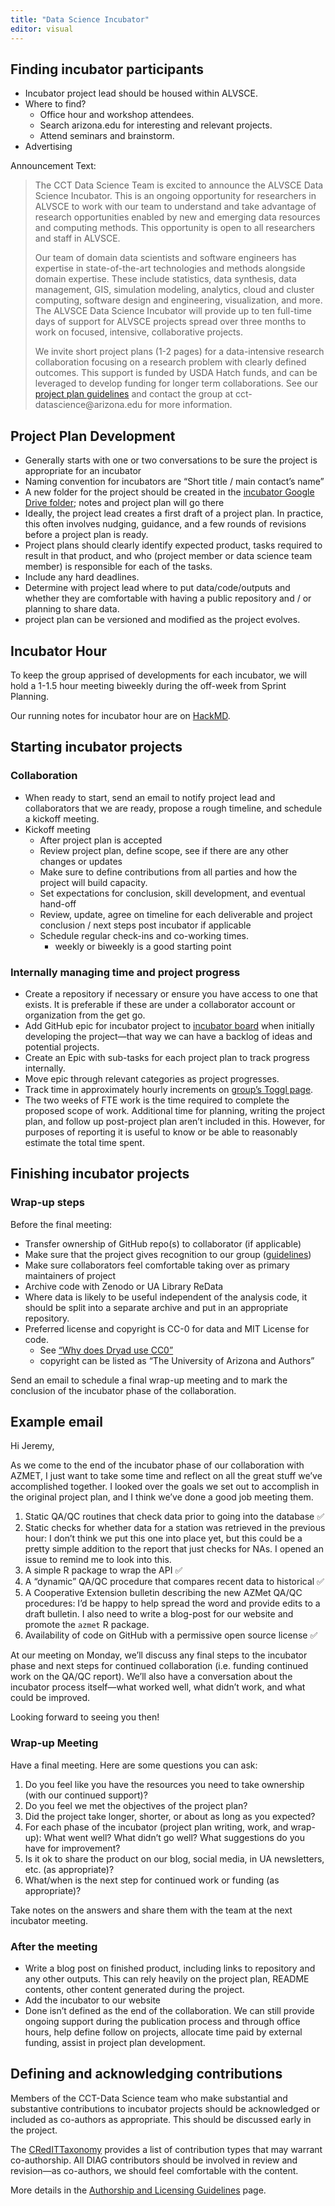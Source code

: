```yaml
---
title: "Data Science Incubator"
editor: visual
---
```


## Finding incubator participants

-   Incubator project lead should be housed within ALVSCE.
-   Where to find?
    -   Office hour and workshop attendees.
    -   Search arizona.edu for interesting and relevant projects.
    -   Attend seminars and brainstorm.
-   Advertising

Announcement Text:

> The CCT Data Science Team is excited to announce the ALVSCE Data Science Incubator.
> This is an ongoing opportunity for researchers in ALVSCE to work with our team to understand and take advantage of research opportunities enabled by new and emerging data resources and computing methods.
> This opportunity is open to all researchers and staff in ALVSCE.
>
> Our team of domain data scientists and software engineers has expertise in state-of-the-art technologies and methods alongside domain expertise.
> These include statistics, data synthesis, data management, GIS, simulation modeling, analytics, cloud and cluster computing, software design and engineering, visualization, and more.
> The ALVSCE Data Science Incubator will provide up to ten full-time days of support for ALVSCE projects spread over three months to work on focused, intensive, collaborative projects.
>
> We invite short project plans (1-2 pages) for a data-intensive research collaboration focusing on a research problem with clearly defined outcomes.
> This support is funded by USDA Hatch funds, and can be leveraged to develop funding for longer term collaborations.
> See our [project plan guidelines](https://docs.google.com/document/d/1mCLUq1mrqEWkmke6-nD4yV0d3nYu0nWkukbbf1XibCE/export?format=pdf) and contact the group at cct-datascience\@arizona.edu for more information.

## Project Plan Development

-   Generally starts with one or two conversations to be sure the project is appropriate for an incubator
-   Naming convention for incubators are "Short title / main contact's name"
-   A new folder for the project should be created in the [incubator Google Drive folder](https://drive.google.com/drive/u/0/folders/1INJpae4u4XK_OF468EwzNqQfNFuBmP1D); notes and project plan will go there
-   Ideally, the project lead creates a first draft of a project plan. In practice, this often involves nudging, guidance, and a few rounds of revisions before a project plan is ready.
-   Project plans should clearly identify expected product, tasks required to result in that product, and who (project member or data science team member) is responsible for each of the tasks.
-   Include any hard deadlines.
-   Determine with project lead where to put data/code/outputs and whether they are comfortable with having a public repository and / or planning to share data.
-   project plan can be versioned and modified as the project evolves.

## Incubator Hour

To keep the group apprised of developments for each incubator, we will hold a 1-1.5 hour meeting biweekly during the off-week from Sprint Planning.

Our running notes for incubator hour are on [HackMD](https://hackmd.io/Ix-cFLn2RwuBfryEtOINaw).

## Starting incubator projects

### Collaboration

-   When ready to start, send an email to notify project lead and collaborators that we are ready, propose a rough timeline, and schedule a kickoff meeting.
-   Kickoff meeting
    -   After project plan is accepted
    -   Review project plan, define scope, see if there are any other changes or updates
    -   Make sure to define contributions from all parties and how the project will build capacity.
    -   Set expectations for conclusion, skill development, and eventual hand-off
    -   Review, update, agree on timeline for each deliverable and project conclusion / next steps post incubator if applicable
    -   Schedule regular check-ins and co-working times.
        -   weekly or biweekly is a good starting point

### Internally managing time and project progress

-   Create a repository if necessary or ensure you have access to one that exists. It is preferable if these are under a collaborator account or organization from the get go.
-   Add GitHub epic for incubator project to [incubator board](https://github.com/orgs/cct-datascience/projects/7) when initially developing the project---that way we can have a backlog of ideas and potential projects.
-   Create an Epic with sub-tasks for each project plan to track progress internally.
-   Move epic through relevant categories as project progresses.
-   Track time in approximately hourly increments on [group's Toggl page](https://track.toggl.com/5379091/team/members).
-   The two weeks of FTE work is the time required to complete the proposed scope of work. Additional time for planning, writing the project plan, and follow up post-project plan aren't included in this. However, for purposes of reporting it is useful to know or be able to reasonably estimate the total time spent.

## Finishing incubator projects

### Wrap-up steps

Before the final meeting:

-   Transfer ownership of GitHub repo(s) to collaborator (if applicable)
-   Make sure that the project gives recognition to our group ([guidelines](outreach-communication.qmd#branding))
-   Make sure collaborators feel comfortable taking over as primary maintainers of project
-   Archive code with Zenodo or UA Library ReData
-   Where data is likely to be useful independent of the analysis code, it should be split into a separate archive and put in an appropriate repository.
-   Preferred license and copyright is CC-0 for data and MIT License for code.
    -   See ["Why does Dryad use CC0"](https://blog.datadryad.org/2011/10/05/why-does-dryad-use-cc0/)
    -   copyright can be listed as "The University of Arizona and Authors"

Send an email to schedule a final wrap-up meeting and to mark the conclusion of the incubator phase of the collaboration.

::: {.callout-tip collapse="true"}
## Example email

Hi Jeremy,

As we come to the end of the incubator phase of our collaboration with AZMET, I just want to take some time and reflect on all the great stuff we've accomplished together.
I looked over the goals we set out to accomplish in the original project plan, and I think we've done a good job meeting them.

1)  Static QA/QC routines that check data prior to going into the database ✅
2)  Static checks for whether data for a station was retrieved in the previous hour: I don't think we put this one into place yet, but this could be a pretty simple addition to the report that just checks for NAs. I opened an issue to remind me to look into this.
3)  A simple R package to wrap the API ✅
4)  A "dynamic" QA/QC procedure that compares recent data to historical ✅
5)  A Cooperative Extension bulletin describing the new AZMet QA/QC procedures: I'd be happy to help spread the word and provide edits to a draft bulletin. I also need to write a blog-post for our website and promote the `azmet` R package.
6)  Availability of code on GitHub with a permissive open source license ✅

At our meeting on Monday, we'll discuss any final steps to the incubator phase and next steps for continued collaboration (i.e. funding continued work on the QA/QC report).
We'll also have a conversation about the incubator process itself---what worked well, what didn't work, and what could be improved.

Looking forward to seeing you then!
:::

### Wrap-up Meeting

Have a final meeting.
Here are some questions you can ask:

1.  Do you feel like you have the resources you need to take ownership (with our continued support)?
2.  Do you feel we met the objectives of the project plan?
3.  Did the project take longer, shorter, or about as long as you expected?
4.  For each phase of the incubator (project plan writing, work, and wrap-up): What went well? What didn't go well? What suggestions do you have for improvement?
5.  Is it ok to share the product on our blog, social media, in UA newsletters, etc. (as appropriate)?
6.  What/when is the next step for continued work or funding (as appropriate)?

Take notes on the answers and share them with the team at the next incubator meeting.

### After the meeting

-   Write a blog post on finished product, including links to repository and any other outputs. This can rely heavily on the project plan, README contents, other content generated during the project.
-   Add the incubator to our website
-   Done isn't defined as the end of the collaboration. We can still provide ongoing support during the publication process and through office hours, help define follow on projects, allocate time paid by external funding, assist in project plan development.

## Defining and acknowledging contributions

Members of the CCT-Data Science team who make substantial and substantive contributions to incubator projects should be acknowledged or included as co-authors as appropriate.
This should be discussed early in the project.

The [CRedIT](https://credit.niso.org/)[ Taxonomy](https://casrai.org/credit/) provides a list of contribution types that may warrant co-authorship.
All DIAG contributors should be involved in review and revision---as co-authors, we should feel comfortable with the content.

More details in the [Authorship and Licensing Guidelines](getting-credit.qmd) page.
